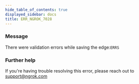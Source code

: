 ```yaml
---
hide_table_of_contents: true
displayed_sidebar: docs
title: ERR_NGROK_7028
---
```




### Message

There were validation errors while saving the edge:`ERRS`

<ErrorDetails error="err_ngrok_7028" />

### Further help

If you're having trouble resolving this error, please reach out to [support@ngrok.com](mailto:support@ngrok.com?subject=Help%20with%20ERR_NGROK_7028)
